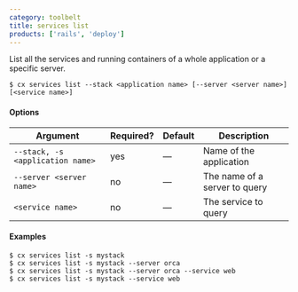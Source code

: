 ```yaml
---
category: toolbelt
title: services list
products: ['rails', 'deploy']
---
```


List all the services and running containers of a whole application or a specific server.

```shell
$ cx services list --stack <application name> [--server <server name>] [<service name>]
```

#### Options

| Argument | Required? | Default | Description |
|  ---  |  ---  |  ---  |  ---  |
| `--stack, -s <application name>` | yes | — | Name of the application |
| `--server <server name>` | no | — | The name of a server to query |
| `<service name>` | no | — | The service to query |

#### Examples

```shell
$ cx services list -s mystack
$ cx services list -s mystack --server orca
$ cx services list -s mystack --server orca --service web
$ cx services list -s mystack --service web
```
